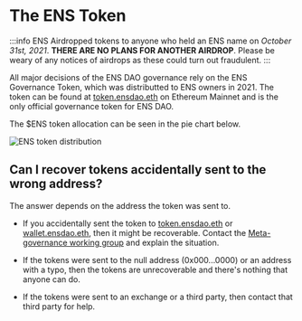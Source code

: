 # The ENS Token

:::info
ENS Airdropped tokens to anyone who held an ENS name on _October 31st, 2021_.
**THERE ARE NO PLANS FOR ANOTHER AIRDROP**. Please be weary of any notices of
airdrops as these could turn out fraudulent.
:::

All major decisions of the ENS DAO governance rely on the ENS Governance Token, which was distributted to ENS owners in 2021. The token can be found at [token.ensdao.eth](https://etherscan.io/address/token.ensdao.eth) on Ethereum Mainnet and is the only official governance token for ENS DAO.

The $ENS token allocation can be seen in the pie chart below.

![ENS token distribution](/img/token-distribution.png)

## Can I recover tokens accidentally sent to the wrong address?

The answer depends on the address the token was sent to.

- If you accidentally sent the token to [token.ensdao.eth](https://etherscan.io/address/token.ensdao.eth) or [wallet.ensdao.eth](https://etherscan.io/address/wallet.ensdao.eth), then it might be recoverable. Contact the [Meta-governance working group](/dao/stewards/) and explain the situation.

- If the tokens were sent to the null address (0x000...0000) or an address with a typo, then the tokens are unrecoverable and there's nothing that anyone can do.

- If the tokens were sent to an exchange or a third party, then contact that third party for help.
